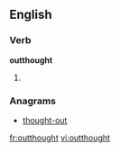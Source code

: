 ==English==

===Verb===
'''outthought'''

# {{past of|outthink}}

===Anagrams===
* [[thought-out#English|thought-out]]

[[fr:outthought]]
[[vi:outthought]]